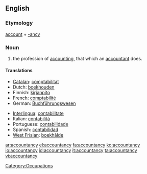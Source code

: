 ==English==

===Etymology===
[[account]] + [[-ancy]]

===Noun===
{{wikipedia}}
{{en-noun|-}}

# {{UK}} the profession of [[accounting]], that which an [[accountant]] does.

====Translations====
{{trans-top|the profession of accounting}}
* [[Catalan]]: [[comptabilitat]] {{f}}
* Dutch: [[boekhouden]] {{n}}
* Finnish: [[kirjanpito]]
* French: [[comptabilité]] {{f}}
* German: [[Buchführungswesen]]
{{trans-mid}}
* [[Interlingua]]: [[contabilitate]]
* Italian: [[contabilità]] {{f}}
* Portuguese: [[contabilidade]] {{f}}
* Spanish: [[contabilidad]] {{f}}
* [[West Frisian]]: [[boekhâlde]] {{n}}
{{trans-bottom}}

[[Category:Occupations]]

[[ar:accountancy]]
[[el:accountancy]]
[[fa:accountancy]]
[[ko:accountancy]]
[[io:accountancy]]
[[id:accountancy]]
[[it:accountancy]]
[[ta:accountancy]]
[[vi:accountancy]]